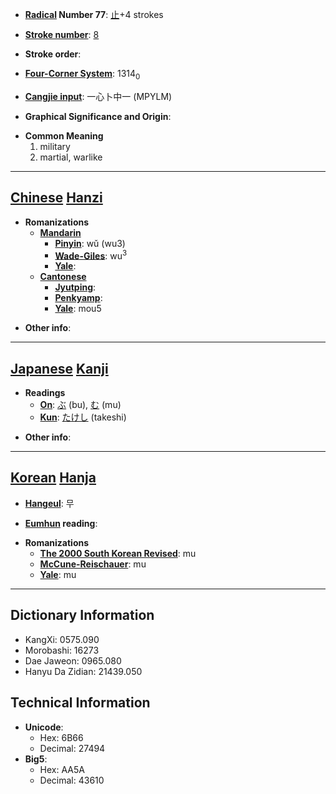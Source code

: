 * '''[[Wiktionary:Chinese radical index| Radical]] Number 77''': [[Wiktionary:Chinese radical index 止|止]]+4 strokes

* '''[[Wiktionary:Chinese total strokes index|Stroke number]]''': [[Wiktionary:Chinese total strokes index 8|8]]

* '''Stroke order''': 

* '''[[Wiktionary:Chinese four corner index|Four-Corner System]]''': 1314<sub>0</sub>

* '''[[Wiktionary:Chinese Cangjie index|Cangjie input]]''': 一心卜中一 (MPYLM)

* '''Graphical Significance and Origin''': 

* '''Common Meaning'''
*#military
*# martial, warlike


----

== [[Chinese]] [[Hanzi]] ==

* '''Romanizations'''
** '''[[Mandarin]]'''
*** '''[[Pinyin]]''': wǔ (wu3)
*** '''[[Wade-Giles]]''': wu<sup>3</sup>
*** '''[[Yale]]''': 
** '''[[Cantonese]]'''
*** '''[[Jyutping]]''':
*** '''[[Penkyamp]]''': 
*** '''[[Yale]]''': mou5

* '''Other info''': 

----

== [[Japanese]] [[Kanji]] ==

* '''Readings'''
** '''[[On]]''': [[ぶ]] (bu), [[む]] (mu)
** '''[[Kun]]''': [[たけし]] (takeshi)

* '''Other info''':  

----

== [[Korean]] [[Hanja]] ==

* '''[[Hangeul]]''': 무

* '''[[Eumhun]] reading''': 

* '''Romanizations'''
** '''[[The 2000 South Korean Revised Romanization|The 2000 South Korean Revised]]''': mu
** '''[[McCune-Reischauer]]''': mu
** '''[[Yale]]''': mu

----

== Dictionary Information ==

* KangXi: 0575.090
* Morobashi: 16273
* Dae Jaweon: 0965.080
* Hanyu Da Zidian: 21439.050

== Technical Information ==

* '''Unicode''':
** Hex: 6B66
** Decimal: 27494
* '''Big5''':
** Hex: AA5A
** Decimal: 43610